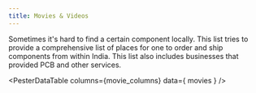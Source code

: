 ```yaml
---
title: Movies & Videos
---
```


Sometimes it's hard to find a certain component locally. This list tries to provide a comprehensive list of places for one to order and ship components from within India. This list also includes businesses that provided PCB and other services.



<PesterDataTable
  columns={movie_columns}
  data={ movies }
/>

